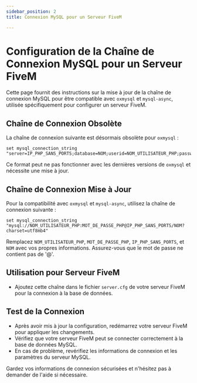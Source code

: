 ```yaml
---
sidebar_position: 2
title: Connexion MySQL pour un Serveur FiveM

---
```


# Configuration de la Chaîne de Connexion MySQL pour un Serveur FiveM

Cette page fournit des instructions sur la mise à jour de la chaîne de connexion MySQL pour être compatible avec `oxmysql` et `mysql-async`, utilisée spécifiquement pour configurer un serveur FiveM.

## Chaîne de Connexion Obsolète

La chaîne de connexion suivante est désormais obsolète pour `oxmysql` :

```text
set mysql_connection_string "server=IP_PHP_SANS_PORTS;database=NOM;userid=NOM_UTILISATEUR_PHP;password=MOT_DE_PASSE_PHP"
```

Ce format peut ne pas fonctionner avec les dernières versions de `oxmysql` et nécessite une mise à jour.

## Chaîne de Connexion Mise à Jour

Pour la compatibilité avec `oxmysql` et `mysql-async`, utilisez la chaîne de connexion suivante :

```text
set mysql_connection_string "mysql://NOM_UTILISATEUR_PHP:MOT_DE_PASSE_PHP@IP_PHP_SANS_PORTS/NOM?charset=utf8mb4"
```

Remplacez `NOM_UTILISATEUR_PHP`, `MOT_DE_PASSE_PHP`, `IP_PHP_SANS_PORTS`, et `NOM` avec vos propres informations. Assurez-vous que le mot de passe ne contient pas de '@'.

## Utilisation pour Serveur FiveM

- Ajoutez cette chaîne dans le fichier `server.cfg` de votre serveur FiveM pour la connexion à la base de données.

## Test de la Connexion

- Après avoir mis à jour la configuration, redémarrez votre serveur FiveM pour appliquer les changements.
- Vérifiez que votre serveur FiveM peut se connecter correctement à la base de données MySQL.
- En cas de problème, revérifiez les informations de connexion et les paramètres du serveur MySQL.

Gardez vos informations de connexion sécurisées et n'hésitez pas à demander de l'aide si nécessaire.
